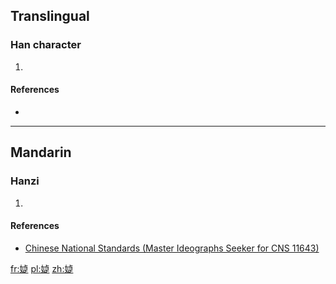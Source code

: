 ==Translingual==

===Han character===
{{Han char|rn=38|rad=女|as=09|sn=12|four=|canj=VYSO,XVYSO|ids=⿰女⿳⺊彐龰}}

# {{defn|Han|sort=女09}}

====References====
* {{Han ref|kx=0267.361|hdz=21064.181|uh=5AAB|ud=23211}}

----

==Mandarin==

===Hanzi===
{{cmn-hanzi|pin=[[jié]] ([[jie2]])|wg=chieh<sup>2</sup>}}

# {{defn|lang=cmn|sort=女09}}

====References====
* [http://www.cns11643.gov.tw/AIDB/query_general_view.do?page=3&code=3A78 Chinese National Standards (Master Ideographs Seeker for CNS 11643)]

[[fr:媫]]
[[pl:媫]]
[[zh:媫]]